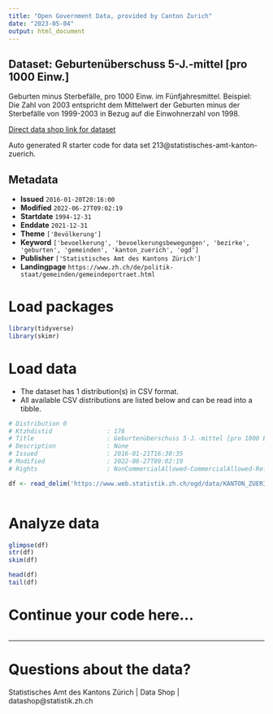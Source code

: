 ```yaml
---
title: "Open Government Data, provided by Canton Zurich"
date: "2023-05-04"
output: html_document
---
```


## Dataset: Geburtenüberschuss 5-J.-mittel [pro 1000 Einw.]

Geburten minus Sterbefälle, pro 1000 Einw. im Fünfjahresmittel. Beispiel: Die Zahl von 2003 entspricht dem Mittelwert der Geburten minus der Sterbefälle von 1999-2003 in Bezug auf die Einwohnerzahl von 1998.


[Direct data shop link for dataset](https://www.zh.ch/de/politik-staat/opendata.zhweb-noredirect.zhweb-cache.html#/datasets/213@statistisches-amt-kanton-zuerich)

Auto generated R starter code for data set 213@statistisches-amt-kanton-zuerich.

## Metadata

- **Issued** `2016-01-20T20:16:00`
- **Modified** `2022-06-27T09:02:19`
- **Startdate** `1994-12-31`
- **Enddate** `2021-12-31`
- **Theme** `['Bevölkerung']`
- **Keyword** `['bevoelkerung', 'bevoelkerungsbewegungen', 'bezirke', 'geburten', 'gemeinden', 'kanton_zuerich', 'ogd']`
- **Publisher** `['Statistisches Amt des Kantons Zürich']`
- **Landingpage** `https://www.zh.ch/de/politik-staat/gemeinden/gemeindeportraet.html`


# Load packages

```r

library(tidyverse)
library(skimr)

```

# Load data

-   The dataset has 1 distribution(s) in CSV format.
-   All available CSV distributions are listed below and can be read into a tibble.

```r

# Distribution 0
# Ktzhdistid               : 176
# Title                    : Geburtenüberschuss 5-J.-mittel [pro 1000 Einw.]
# Description              : None
# Issued                   : 2016-01-21T16:30:35
# Modified                 : 2022-06-27T09:02:19
# Rights                   : NonCommercialAllowed-CommercialAllowed-ReferenceRequired

df <- read_delim('https://www.web.statistik.zh.ch/ogd/data/KANTON_ZUERICH_105.csv')



```

# Analyze data

```r

glimpse(df)
str(df)
skim(df)

head(df)
tail(df)

```

# Continue your code here...

```r

```

------------------------------------------------------------------------

# Questions about the data?

Statistisches Amt des Kantons Zürich | Data Shop | datashop@statistik.zh.ch
